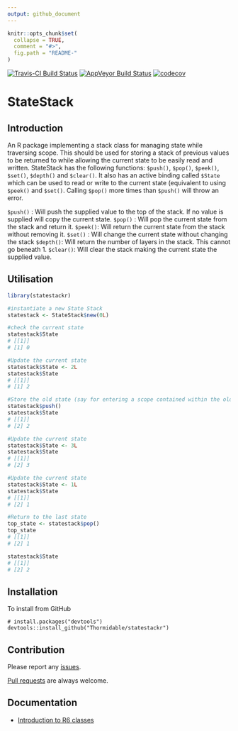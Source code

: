 ```yaml
---
output: github_document
---
```


<!-- README.md is generated from README.Rmd. Please edit that file -->

```r
knitr::opts_chunk$set(
  collapse = TRUE,
  comment = "#>",
  fig.path = "README-"
)
```

[![Travis-CI Build Status](https://travis-ci.org/Thormidable/statestackr.svg?branch=master)](https://travis-ci.org/Thormidable/statestackr)
[![AppVeyor Build Status](https://ci.appveyor.com/api/projects/status/github/Thormidable/statestackr?branch=master&svg=true)](https://ci.appveyor.com/project/Thormidable/statestackr)
[![codecov](https://codecov.io/gh/Thormidable/statestackr/branch/master/graph/badge.svg)](https://codecov.io/gh/Thormidable/statestackr)

# StateStack

## Introduction

An R package implementing a stack class for managing state while traversing scope. This should be used for storing a stack of previous values to be returned to while allowing the current state to be easily read and written.
StateStack has the following functions: `$push()`, `$pop()`, `$peek()`, `$set()`, `$depth()` and `$clear()`.
It also has an active binding called `$State` which can be used to read or write to the current state (equivalent to using `$peek()` and `$set()`.
Calling `$pop()` more times than `$push()` will throw an error.

`$push()` : Will push the supplied value to the top of the stack. If no value is supplied will copy the current state.
`$pop()` : Will pop the current state from the stack and return it.
`$peek()`: Will return the current state from the stack without removing it.
`$set()` : Will change the current state without changing the stack
`$depth()`: Will return the number of layers in the stack. This cannot go beneath 1.
`$clear()`: Will clear the stack making the current state the supplied value.

## Utilisation

```r
library(statestackr)

#instantiate a new State Stack
statestack <- StateStack$new(0L)

#check the current state
statestack$State
# [[1]]
# [1] 0

#Update the current state
statestack$State <- 2L
statestack$State
# [[1]]
# [1] 2

#Store the old state (say for entering a scope contained within the old scope). This will copy the current state and push it onto the stack.
statestack$push()
statestack$State
# [[1]]
# [2] 2

#Update the current state
statestack$State <- 3L
statestack$State
# [[1]]
# [2] 3

#Update the current state
statestack$State <- 1L
statestack$State
# [[1]]
# [2] 1

#Return to the last state
top_state <- statestack$pop()
top_state
# [[1]]
# [2] 1

statestack$State
# [[1]]
# [2] 2

```

## Installation

To install from GitHub
```
# install.packages("devtools")
devtools::install_github("Thormidable/statestackr")
```

## Contribution

Please report any [issues](https://github.com/Thormidable/statestackr/issues).

[Pull requests](https://github.com/Thormidable/statestackr/pulls) are always welcome.

## Documentation

- [Introduction to R6 classes](https://cran.r-project.org/web/packages/R6/vignettes/Introduction.html)
